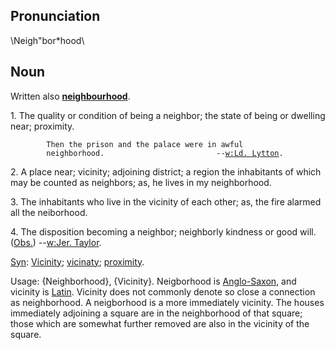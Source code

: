 ==Pronunciation==
\Neigh"bor*hood\
==Noun==
Written also '''[[neighbourhood]]'''.

1. The quality or condition of being a neighbor; the state of  being or dwelling near; proximity.

         Then the prison and the palace were in awful
         neighborhood.                         --[[w:Ld. Lytton]].

2. A place near; vicinity; adjoining district; a region the inhabitants of which may be counted as neighbors; as, he lives in my neighborhood.

3. The inhabitants who live in the vicinity of each other; as, the fire alarmed all the neiborhood.

4. The disposition becoming a neighbor; neighborly kindness or good will. ([[Obs.]]) --[[w:Jer. Taylor]].

[[Syn]]: [[Vicinity]]; [[vicinaty]]; [[proximity]].

Usage: {Neighborhood}, {Vicinity}. Neigborhood is [[Anglo-Saxon]], and vicinity is [[Latin]]. Vicinity does not commonly denote so close a connection as neighborhood.  A neigborhood is a more immediately vicinity. The houses immediately adjoining a square are in the neighborhood of that square; those which are somewhat     further removed are also in the vicinity of the square.